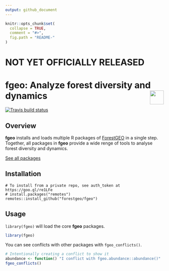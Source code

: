 ```yaml
---
output: github_document 
---
```

<!-- README.md is generated from README.Rmd. Please edit that file -->

```r
knitr::opts_chunk$set(
  collapse = TRUE,
  comment = "#>",
  fig.path = "README-"
)
```




# NOT YET OFFICIALLY RELEASED



# fgeo: Analyze forest diversity and dynamics <img src="https://i.imgur.com/39pvr4n.png" align="right" height=44 />

[![Travis build status](https://travis-ci.org/forestgeo/fgeo.svg?branch=master)](https://travis-ci.org/forestgeo/fgeo)

## Overview

__fgeo__ installs and loads multiple R packages of [ForestGEO](http://www.forestgeo.si.edu/) in a single step. Together, all packages in __fgeo__ provide a wide renge of tools to analyse forest diversity and dynamics.

[See all packages](https://forestgeo.github.io/fgeo/reference/index.html)

## Installation

```
# To install from a private repo, see auth_token at https://goo.gl/re1LFe
# install.packages("remotes")
remotes::install_github("forestgeo/fgeo")
```

## Usage

`library(fgeo)` will load the core __fgeo__ packages.

```r
library(fgeo)
```

You can see conflicts with other packages with `fgeo_conflicts()`.

```r
# Intentionally creating a conflict to show it
abundance <- function() "I conflict with fgeo.abundance::abundance()"
fgeo_conflicts()
```
